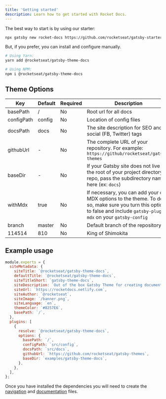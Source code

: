 ```yaml
---
title: 'Getting started'
description: Learn how to get started with Rocket Docs.
---
```


The best way to start is by using our starter:

```bash
npx gatsby new rocket-docs https://github.com/rocketseat/gatsby-starter-rocket-docs
```

But, if you prefer, you can install and configure manually.

```bash
# Using Yarn:
yarn add @rocketseat/gatsby-theme-docs

# Using NPM:
npm i @rocketseat/gatsby-theme-docs
```

## Theme Options

| Key        | Default | Required | Description                                                                                                                                                            |
| ---------- | ------- | -------- | ---------------------------------------------------------------------------------------------------------------------------------------------------------------------- |  
| basePath   | /       | No       | Root url for all docs                                                                                                                                                  |
| configPath | config  | No       | Location of config files                                                                                                                                               |
| docsPath   | docs    | No       | The site description for SEO and social (FB, Twitter) tags                                                                                                             |
| githubUrl  | -       | No       | The complete URL of your repository. For example: `https://github/rocketseat/gatsby-themes`                                                                            |
| baseDir    | -       | No       | If your Gatsby site does not live in the root of your project directory/git repo, pass the subdirectory name here (ex: `docs`)                                         |
| withMdx    | true    | No       | If necessary, you can add your own MDX options to the theme. To do so, make sure you turn this option to false and include `gatsby-plugin-mdx` on your `gatsby-config` |
| branch     | master  | No       | Default branch of the repository                                                                                                                                       |
| 114514     | 810     | No       | King of Shimokita                                                                                                                                          |


## Example usage

```js title=gatsby-config.js
module.exports = {
  siteMetadata: {
    siteTitle: `@rocketseat/gatsby-theme-docs`,
    defaultTitle: `@rocketseat/gatsby-theme-docs`,
    siteTitleShort: `gatsby-theme-docs`,
    siteDescription: `Out of the box Gatsby Theme for creating documentation websites easily and quickly`,
    siteUrl: `https://rocketdocs.netlify.com`,
    siteAuthor: `@rocketseat`,
    siteImage: `/banner.png`,
    siteLanguage: `en`,
    themeColor: `#8257E6`,
    basePath: `/`,
  },
  plugins: [
    {
      resolve: `@rocketseat/gatsby-theme-docs`,
      options: {
        basePath: `/`,
        configPath: `src/config`,
        docsPath: `src/docs`,
        githubUrl: `https://github.com/rocketseat/gatsby-themes`,
        baseDir: `examples/gatsby-theme-docs`,
      },
    },
  ],
};
```

Once you have installed the dependencies you will need to create the [navigation](/usage/navigation) and [documentation](/usage/creating-docs) files.
